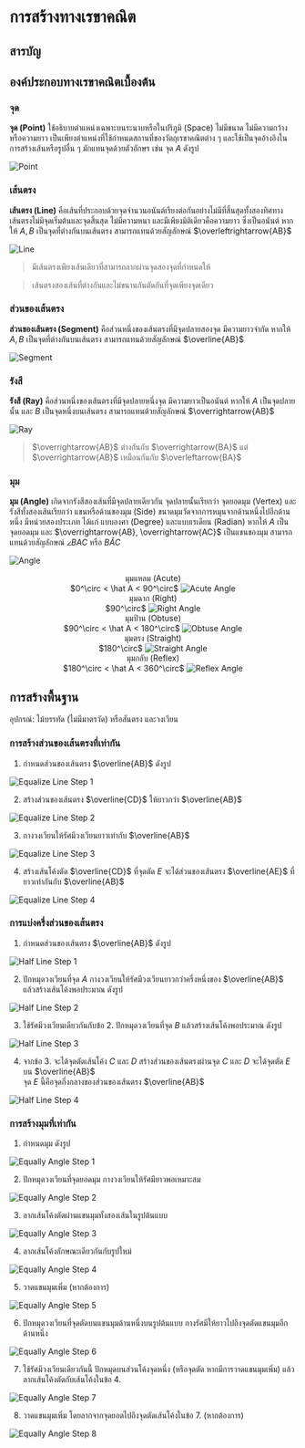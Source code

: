 
# การสร้างทางเรขาคณิต

## สารบัญ

## องค์ประกอบทางเรขาคณิตเบื้องต้น

### จุด

**จุด (Point)** ใช้อธิบายตำแหน่งเฉพาะบนระนาบหรือในปริภูมิ (Space) ไม่มีขนาด ไม่มีความกว้างหรือความยาว เป็นเพียงตำแหน่งที่ใช้กำหนดสถานที่ของวัตถุเรขาคณิตต่าง ๆ และใช้เป็นจุดอ้างอิงในการสร้างเส้นหรือรูปอื่น ๆ มักแทนจุดด้วยตัวอักษร เช่น จุด $A$ ดังรูป

![Point](/images/contents/math/geometric-construction/point.webp)

### เส้นตรง

**เส้นตรง (Line)** คือเส้นที่ประกอบด้วยจุดจำนวนอนันต์เรียงต่อกันอย่างไม่มีที่สิ้นสุดทั้งสองทิศทาง เส้นตรงไม่มีจุดเริ่มต้นและจุดสิ้นสุด ไม่มีความหนา และมีเพียงมิติเดียวคือความยาว ซึ่งเป็นอนันต์ หากให้ $A,B$ เป็นจุดที่ต่างกันบนเส้นตรง สามารถแทนด้วยสัญลักษณ์ $\overleftrightarrow{AB}$

![Line](/images/contents/math/geometric-construction/straight-line.webp)

> มีเส้นตรงเพียงเส้นเดียวที่สามารถลากผ่านจุดสองจุดที่กำหนดให้

> เส้นตรงสองเส้นที่ต่างกันและไม่ขนานกันตัดกันที่จุดเพียงจุดเดียว

### ส่วนของเส้นตรง

**ส่วนของเส้นตรง (Segment)** คือส่วนหนึ่งของเส้นตรงที่มีจุดปลายสองจุด มีความยาวจำกัด หากให้ $A,B$ เป็นจุดที่ต่างกันบนเส้นตรง สามารถแทนด้วยสัญลักษณ์ $\overline{AB}$

![Segment](/images/contents/math/geometric-construction/line-segment.webp)

### รังสี

**รังสี (Ray)** คือส่วนหนึ่งของเส้นตรงที่มีจุดปลายหนึ่งจุด มีความยาวเป็นอนันต์ หากให้ $A$ เป็นจุดปลายนั้น และ $B$ เป็นจุดหนึ่งบนเส้นตรง สามารถแทนด้วยสัญลักษณ์ $\overrightarrow{AB}$

![Ray](/images/contents/math/geometric-construction/ray.webp)

> $\overrightarrow{AB}$ ต่างกันกับ $\overrightarrow{BA}$ แต่ $\overrightarrow{AB}$ เหมือนกันกับ $\overleftarrow{BA}$

### มุม

**มุม (Angle)** เกิดจากรังสีสองเส้นที่มีจุดปลายเดียวกัน จุดปลายนั้นเรียกว่า จุดยอดมุม (Vertex) และรังสีทั้งสองเส้นเรียกว่า แขนหรือด้านของมุม (Side) ขนาดมุมวัดจากการหมุนจากด้านหนึ่งไปอีกด้านหนึ่ง มีหน่วยสองประเภท ได้แก่ แบบองศา (Degree) และแบบเรเดียน (Radian) หากให้ $A$ เป็นจุดยอดมุม และ $\overrightarrow{AB}, \overrightarrow{AC}$ เป็นแขนของมุม สามารถแทนด้วยสัญลักษณ์ $\angle BAC$ หรือ $B\hat AC$

![Angle](/images/contents/math/geometric-construction/angle.webp)

<GridGallery>
  <div align="center">
    <span>มุมแหลม (Acute) <br /> $0^\circ < \hat A < 90^\circ$</span>
    <img src="/images/contents/math/geometric-construction/acute.webp" alt="Acute Angle" />
  </div>
  <div align="center">
    <span>มุมฉาก (Right) <br /> $90^\circ$</span>
    <img src="/images/contents/math/geometric-construction/right.webp" alt="Right Angle" />
  </div>
  <div align="center">
    <span>มุมป้าน (Obtuse) <br /> $90^\circ < \hat A < 180^\circ$</span>
    <img src="/images/contents/math/geometric-construction/obtuse.webp" alt="Obtuse Angle" />
  </div>
  <div align="center">
    <span>มุมตรง (Straight) <br /> $180^\circ$</span>
    <img src="/images/contents/math/geometric-construction/straight.webp" alt="Straight Angle" />
  </div>
  <div align="center">
    <span>มุมกลับ (Reflex) <br /> $180^\circ < \hat A < 360^\circ$</span>
    <img src="/images/contents/math/geometric-construction/reflex.webp" alt="Reflex Angle" />
  </div>
</GridGallery>

## การสร้างพื้นฐาน

อุปกรณ์: ไม้บรรทัด (ไม่มีมาตรวัด) หรือสันตรง และวงเวียน

### การสร้างส่วนของเส้นตรงที่เท่ากัน

1. กำหนดส่วนของเส้นตรง $\overline{AB}$ ดังรูป

![Equalize Line Step 1](/images/contents/math/geometric-construction/equalize-s1.webp)

2. สร้างส่วนของเส้นตรง $\overline{CD}$ ให้ยาวกว่า $\overline{AB}$

![Equalize Line Step 2](/images/contents/math/geometric-construction/equalize-s2.webp)

3. กางวงเวียนให้รัศมีวงเวียนยาวเท่ากับ $\overline{AB}$

![Equalize Line Step 3](/images/contents/math/geometric-construction/equalize-s3.webp)

4. สร้างเส้นโค้งตัด $\overline{CD}$ ที่จุดตัด $E$ จะได้ส่วนของเส้นตรง $\overline{AE}$ ที่ยาวเท่ากันกับ $\overline{AB}$

![Equalize Line Step 4](/images/contents/math/geometric-construction/equalize-s4.webp)

### การแบ่งครึ่งส่วนของเส้นตรง

1. กำหนดส่วนของเส้นตรง $\overline{AB}$ ดังรูป

![Half Line Step 1](/images/contents/math/geometric-construction/half-s1.webp)

2. ปักหมุดวงเวียนที่จุด $A$ กางวงเวียนให้รัศมีวงเวียนยาวกว่าครึ่งหนึ่งของ $\overline{AB}$ แล้วสร้างเส้นโค้งพอประมาณ ดังรูป

![Half Line Step 2](/images/contents/math/geometric-construction/half-s2.webp)

3. ใช้รัศมีวงเวียนเดียวกันกับข้อ 2. ปักหมุดวงเวียนที่จุด $B$ แล้วสร้างเส้นโค้งพอประมาณ ดังรูป

![Half Line Step 3](/images/contents/math/geometric-construction/half-s3.webp)

4. จากข้อ 3. จะได้จุดตัดเส้นโค้ง $C$ และ $D$ สร้างส่วนของเส้นตรงผ่านจุด $C$ และ $D$ จะได้จุดตัด $E$ บน $\overline{AB}$ <br /> จุด $E$ นี้คือจุดกึ่งกลางของส่วนของเส้นตรง $\overline{AB}$

![Half Line Step 4](/images/contents/math/geometric-construction/half-s4.webp)

### การสร้างมุมที่เท่ากัน

1. กำหนดมุม ดังรูป

![Equally Angle Step 1](/images/contents/math/geometric-construction/equally-angle-1.webp)

2. ปักหมุดวงเวียนที่จุดยอดมุม กางวงเวียนให้รัศมียาวพอเหมาะสม

![Equally Angle Step 2](/images/contents/math/geometric-construction/equally-angle-2.webp)

3. ลากเส้นโค้งตัดผ่านแขนมุมทั้งสองเส้นในรูปต้นแบบ

![Equally Angle Step 3](/images/contents/math/geometric-construction/equally-angle-3.webp)

4. ลากเส้นโค้งลักษณะเดียวกันกับรูปใหม่

![Equally Angle Step 4](/images/contents/math/geometric-construction/equally-angle-4.webp)

5. วาดแขนมุมเพิ่ม (หากต้องการ)

![Equally Angle Step 5](/images/contents/math/geometric-construction/equally-angle-5.webp)

6. ปักหมุดวงเวียนที่จุดตัดบนแขนมุมด้านหนึ่งบนรูปต้นแบบ กางรัศมีให้ยาวไปถึงจุดตัดแขนมุมอีกด้านหนึ่ง

![Equally Angle Step 6](/images/contents/math/geometric-construction/equally-angle-6.webp)

7. ใช้รัศมีวงเวียนเดียวกันนี้ ปักหมุดบนส่วนโค้งจุดหนึ่ง (หรือจุดตัด หากมีการวาดแขนมุมเพิ่ม) แล้วลากเส้นโค้งตัดกับเส้นโค้งในข้อ 4.

![Equally Angle Step 7](/images/contents/math/geometric-construction/equally-angle-7.webp)

8. วาดแขนมุมเพิ่ม โดยลากจากจุดยอดไปถึงจุดตัดเส้นโค้งในข้อ 7. (หากต้องการ)

![Equally Angle Step 8](/images/contents/math/geometric-construction/equally-angle-8.webp)
